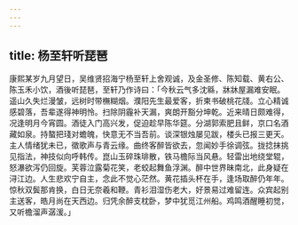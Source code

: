 ```yaml
---
---
---
```

title: 杨至轩听琵琶
---



康熙某岁九月望日，吴维贤招海宁杨至轩上舍观诚，及金圣修、陈知载、黄右公、陈玉禾小饮，酒後听琵琶，至轩乃作诗曰：「今秋云气多沈緜，牀牀屋漏难安眠。遥山久失烂漫皱，远树时带橅糊烟。濮阳先生最爱客，折柬书破桃花牋。立心精诚感碧落，吾辈遂得神明怜。扫除阴霾补天漏，爽朗开豁分坤乾。近来晴日颇难得，况逢明月今宵圆。酒徒入门高兴发，促迫趁早陈华筵。分湖郭索肥且鲜，京口名酒藏如泉。持螯把琖对蟾魄，快意无不当吾前。谈深银烛屡见跋，楼头已报三更天。主人情绪犹未已，徵歌声与青云缘。曲终客醉皆欲去，忽闻妙手徐调弦。拢捻抹挑见指法，神技似向呼韩传。崑山玉碎珠琲散，铁马檐际当风悬。轻雷出地绕堂辊，怒瀑欲泻仍回旋。芙蓉泣露菊花笑，老蛟起舞鱼浮渊。醉中世界昧南北，此身疑在浔江边。人生悲欢宁自主，念此不觉心茫然。黄花插头杯在手，逢场取醉仍年年。惊秋双鬓那肯换，白日无奈羲和鞭。青衫泪湿伤老大，好景易过难留连。众宾起别主送客，皓月尚在天西边。归凭余醉支枕卧，梦中犹觅江州船。鸡鸣酒醒睡初觉，又听檐溜声潺湲。」